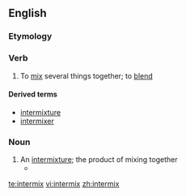 ==English==

===Etymology===

{{prefix|inter|mix}}

===Verb===
{{en-verb|intermix|es}}

# To [[mix]] several things together; to [[blend]]

====Derived terms====
*[[intermixture]]
*[[intermixer]]

===Noun===
{{en-noun|es}}

# An [[intermixture]]; the product of mixing together
#*{{quote-book|1973|Wilson Brian Key|Subliminal Seduction|url=http://books.google.com/books?id=Ah-SAAAAIAAJ|isbn=0138590907|page=83
|passage=This idealized structure may not exist in reality, considering the high divorce rate and the '''intermixes''' of maternal-paternal dominance characteristics.}}

[[te:intermix]]
[[vi:intermix]]
[[zh:intermix]]
